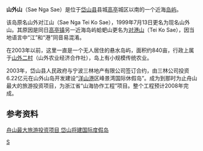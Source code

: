 {{coord|30.266184073558826|122.16865539550781|display=title}}

'''山外山'''（Sae Nga Sae）是位于[[岱山县|岱山县]]县城[[高亭|高亭]]城区以南的一个近海[[岛屿|岛屿]]。

该岛原名山外对江山（Sae Nga Tei Ko Sae），1999年7月13日更名为现名山外山。其原因是同日[[高亭镇|高亭镇]]另一近海岛屿蛤蚆山更名为[[对港山|对港山]]（Tei Ko Sae），因当地语言中“江”和“港”同音易混淆。

在2003年以前，这里一直是一个无人居住的悬水岛屿，面积约840亩，行政上属于[[山外二村|山外二村]]（山外农业经济合作社），岛上有小规模传统农业。

2003年，岱山县人民政府与宁波三林地产有限公司签订合约，由三林公司投资6.22亿元在山外山岛开发建设“[[洋山港|洋山港]]区峰景湾国际休假岛”。成为到那时为止舟山最大的旅游投资项目，为浙江省“山海协作工程”项目。整个工程预计2008年完成。

==参考资料==
[https://web.archive.org/web/20050223073309/http://house.focus.cn/showarticle/2347/33094.html 舟山最大旅游投资项目 岱山将建国际度假岛]

{{浙江小作品}}

[[category:舟山群岛|S]]